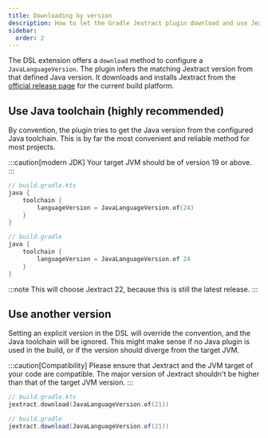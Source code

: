 ```yaml
---
title: Downloading by version
description: How to let the Gradle Jextract plugin download and use Jextract depending on a given JVM target version
sidebar:
  order: 2
---
```


The DSL extension offers a `download` method to configure a `JavaLanguageVersion`.
The plugin infers the matching Jextract version from that defined Java version.
It downloads and installs Jextract from the [official release page][jextract] for the current build platform.

## Use Java toolchain (highly recommended)

By convention, the plugin tries to get the Java version from the configured Java toolchain.
This is by far the most convenient and reliable method for most projects.

:::caution[modern JDK]
Your target JVM should be of version 19 or above.
:::

<Tabs syncKey="dsl">
<TabItem label="Kotlin">

```kts "languageVersion"
// build.gradle.kts
java {
    toolchain {
        languageVersion = JavaLanguageVersion.of(24)
    }
}
```

</TabItem>
<TabItem label="Groovy">

```groovy "languageVersion"
// build.gradle
java {
    toolchain {
        languageVersion = JavaLanguageVersion.of 24
    }
}
```

</TabItem>
</Tabs>

:::note
This will choose Jextract 22, because this is still the latest release.
:::

## Use another version

Setting an explicit version in the DSL will override the convention, and the Java toolchain will be ignored.
This might make sense if no Java plugin is used in the build, or if the version should diverge from the target JVM.

:::caution[Compatibility]
Please ensure that Jextract and the JVM target of your code are compatible. The major version of Jextract shouldn't be higher than that of the target JVM version.
:::

<Tabs syncKey="dsl">
<TabItem label="Kotlin">

```kts "javaLanguageVersion"
// build.gradle.kts
jextract.download(JavaLanguageVersion.of(21))
```

</TabItem>
<TabItem label="Groovy">

```groovy "javaLanguageVersion"
// build.gradle
jextract.download(JavaLanguageVersion.of(21))
```

</TabItem>
</Tabs>

[jextract]: https://jdk.java.net/jextract/
